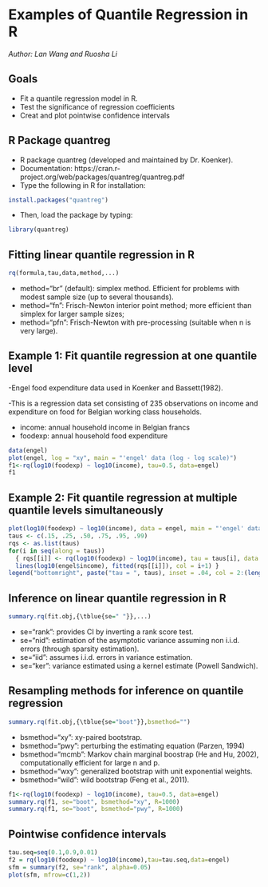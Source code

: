 # Examples of Quantile Regression in R

*Author: Lan Wang and Ruosha Li*




## Goals

* Fit a quantile regression model in R.
* Test the significance of regression coefficients
* Creat and plot pointwise confidence intervals



## R Package quantreg
- R package quantreg (developed and maintained by Dr. Koenker).
- Documentation: https://cran.r-project.org/web/packages/quantreg/quantreg.pdf
- Type the following in R for installation:
```{r eval=FALSE}
install.packages("quantreg")
```
- Then, load the package by typing:
```{r}
library(quantreg)
```

## Fitting linear quantile regression in R
```{r eval=FALSE}
rq(formula,tau,data,method,...)
```
- method="br" (default): simplex method. Efficient for problems with modest sample size (up to several thousands).
- method="fn": Frisch-Newton interior point method; more efficient than simplex for larger sample sizes;
- method="pfn": Frisch-Newton with pre-processing (suitable when n is very large). 


## Example 1: Fit quantile regression at one quantile level

-Engel food expenditure data used in Koenker and Bassett(1982). 

-This is a regression data set consisting of 235 observations on income and expenditure on food for Belgian working class households.

- income: annual household income in Belgian francs
- foodexp: annual household food expenditure


```{r}
data(engel) 
plot(engel, log = "xy", main = "'engel' data (log - log scale)") 
f1<-rq(log10(foodexp) ~ log10(income), tau=0.5, data=engel)
f1
```

## Example 2: Fit quantile regression at multiple quantile levels simultaneously

```{r}
plot(log10(foodexp) ~ log10(income), data = engel, main = "'engel' data (log10 - transformed)") 
taus <- c(.15, .25, .50, .75, .95, .99) 
rqs <- as.list(taus) 
for(i in seq(along = taus)) 
  { rqs[[i]] <- rq(log10(foodexp) ~ log10(income), tau = taus[i], data = engel) 
  lines(log10(engel$income), fitted(rqs[[i]]), col = i+1) } 
legend("bottomright", paste("tau = ", taus), inset = .04, col = 2:(length(taus)+1), lty=1)
```

## Inference on linear quantile regression in R
```{r eval=FALSE}
summary.rq(fit.obj,{\tblue{se=" "}},...)
```
- se="rank": provides CI by inverting a rank score test.
- se="nid": estimation of the asymptotic variance assuming non i.i.d. errors (through sparsity estimation).
- se="iid": assumes i.i.d. errors in variance estimation.
- se="ker": variance estimated using a kernel estimate (Powell Sandwich).

## Resampling methods for inference on quantile regression 
```{r eval=FALSE}
summary.rq(fit.obj,{\tblue{se="boot"}},bsmethod="")
```

- bsmethod="xy": xy-paired bootstrap.
- bsmethod="pwy": perturbing the estimating equation (Parzen, 1994)
- bsmethod="mcmb": Markov chain marginal boostrap (He and Hu, 2002), computationally efficient
for large n and p.
- bsmethod="wxy": generalized bootstrap with unit exponential weights.
- bsmethod="wild": wild bootstrap (Feng et al., 2011).


```{r}
f1<-rq(log10(foodexp) ~ log10(income), tau=0.5, data=engel)
summary.rq(f1, se="boot", bsmethod="xy", R=1000)
summary.rq(f1, se="boot", bsmethod="pwy", R=1000)
```

## Pointwise confidence intervals

```{r}
tau.seq=seq(0.1,0.9,0.01)
f2 = rq(log10(foodexp) ~ log10(income),tau=tau.seq,data=engel)
sfm = summary(f2, se="rank", alpha=0.05)
plot(sfm, mfrow=c(1,2))
```

